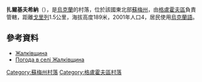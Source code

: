 {{coord|51|49|45|N|33|58|15|E|scale:100000_region:UA|display=title}}

'''扎爾基夫希納'''（{{lang-uk|Жалківщина}}），是[[烏克蘭|烏克蘭]]的村落，位於該國東北部[[蘇梅州|蘇梅州]]，由[[格盧霍夫區|格盧霍夫區]]負責管轄，距離[[戈里列|戈里列]]1.5公里，海拔高度189米，2001年人口4，居民使用[[烏克蘭語|烏克蘭語]]。

==參考資料==
* [http://w1.c1.rada.gov.ua/pls/z7502/A005?rdat1=02.02.2010&rf7571=28913 Жалківщина]{{dead link|date=2018年3月 |bot=InternetArchiveBot |fix-attempted=yes }}
* [http://weather.in.ua/ua/symskaja/7671 Погода в селі Жалківщина] {{Wayback|url=http://weather.in.ua/ua/symskaja/7671 |date=20160305084619 }}

{{DEFAULTSORT:Жалківщина}}

[[Category:蘇梅州村落|Category:蘇梅州村落]]
[[Category:格盧霍夫區村落|Category:格盧霍夫區村落]]


{{Sumy-geo-stub}}